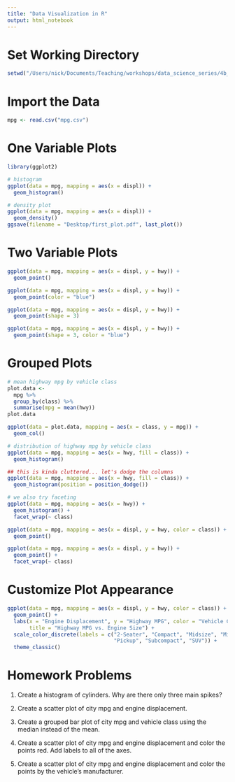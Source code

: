 ```yaml
---
title: "Data Visualization in R"
output: html_notebook
---
```


# Set Working Directory

```r
setwd("/Users/nick/Documents/Teaching/workshops/data_science_series/4b_viz_r")
```


# Import the Data

```r
mpg <- read.csv("mpg.csv")
```

# One Variable Plots

```r
library(ggplot2)

# histogram
ggplot(data = mpg, mapping = aes(x = displ)) +
  geom_histogram()

# density plot
ggplot(data = mpg, mapping = aes(x = displ)) +
  geom_density()
ggsave(filename = "Desktop/first_plot.pdf", last_plot())
```

# Two Variable Plots

```r
ggplot(data = mpg, mapping = aes(x = displ, y = hwy)) +
  geom_point()

ggplot(data = mpg, mapping = aes(x = displ, y = hwy)) +
  geom_point(color = "blue")

ggplot(data = mpg, mapping = aes(x = displ, y = hwy)) +
  geom_point(shape = 3)

ggplot(data = mpg, mapping = aes(x = displ, y = hwy)) +
  geom_point(shape = 3, color = "blue")
```

# Grouped Plots

```r
# mean highway mpg by vehicle class
plot.data <- 
  mpg %>%
  group_by(class) %>%
  summarise(mpg = mean(hwy))
plot.data

ggplot(data = plot.data, mapping = aes(x = class, y = mpg)) +
  geom_col()

# distribution of highway mpg by vehicle class
ggplot(data = mpg, mapping = aes(x = hwy, fill = class)) +
  geom_histogram()

## this is kinda cluttered... let's dodge the columns
ggplot(data = mpg, mapping = aes(x = hwy, fill = class)) +
  geom_histogram(position = position_dodge())

# we also try faceting
ggplot(data = mpg, mapping = aes(x = hwy)) +
  geom_histogram() +
  facet_wrap(~ class)

ggplot(data = mpg, mapping = aes(x = displ, y = hwy, color = class)) +
  geom_point()

ggplot(data = mpg, mapping = aes(x = displ, y = hwy)) +
  geom_point() +
  facet_wrap(~ class)
```

# Customize Plot Appearance

```r
ggplot(data = mpg, mapping = aes(x = displ, y = hwy, color = class)) +
  geom_point() +
  labs(x = "Engine Displacement", y = "Highway MPG", color = "Vehicle Class",
       title = "Highway MPG vs. Engine Size") +
  scale_color_discrete(labels = c("2-Seater", "Compact", "Midsize", "Minivan",
                                  "Pickup", "Subcompact", "SUV")) +
  theme_classic()
```


# Homework Problems

1. Create a histogram of cylinders. Why are there only three main spikes?


2. Create a scatter plot of city mpg and engine displacement.


3. Create a grouped bar plot of city mpg and vehicle class using the median 
instead of the mean. 


4. Create a scatter plot of city mpg and engine displacement and color the 
points red. Add labels to all of the axes. 


5. Create a scatter plot of city mpg and engine displacement and color the 
points by the vehicle's manufacturer. 